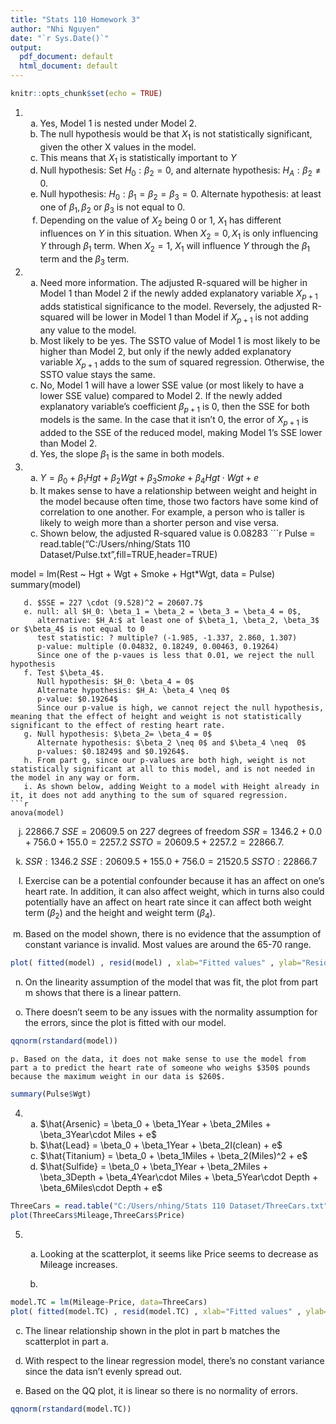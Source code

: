 ---
title: "Stats 110 Homework 3"
author: "Nhi Nguyen"
date: "`r Sys.Date()`"
output: 
  pdf_document: default
  html_document: default
---

```{r setup, include=FALSE}
knitr::opts_chunk$set(echo = TRUE)
```
1. a. Yes, Model 1 is nested under Model 2.
   b. The null hypothesis would be that $X_1$ is not statistically significant, given the other X values in the model.
   c. This means that $X_1$ is statistically important to $Y$ 
   d. Null hypothesis: Set $H_0: \beta_2 = 0$, and alternate hypothesis: $H_A: \beta_2 \neq 0$.
   e. Null hypothesis: $H_0: \beta_1 = \beta_2 = \beta_3 = 0$. 
      Alternate hypothesis: at least one of $\beta_1, \beta_2$ or $\beta_3$ is not equal to 0.
   f. Depending on the value of $X_2$ being 0 or 1, $X_1$ has different influences on $Y$ in this situation. When $X_2 = 0, X_1$ is only influencing $Y$ through $\beta_1$ term. When $X_2 = 1,$ $X_1$ will influence $Y$ through the $\beta_1$ term and the $\beta_3$ term. 
  
2. a. Need more information. The adjusted R-squared will be higher in Model 1 than Model 2 if the newly added explanatory variable $X_{p+1}$ adds statistical significance to the model. Reversely, the adjusted R-squared will be lower in Model 1 than Model if $X_{p+1}$ is not adding any value to the model.
   b. Most likely to be yes. The SSTO value of Model 1 is most likely to be higher than Model 2, but only if the newly added explanatory variable $X_{p+1}$ adds to the sum of squared regression. Otherwise, the SSTO value stays the same.
   c. No, Model 1 will have a lower SSE value (or most likely to have a lower SSE value) compared to Model 2. If the newly added explanatory variable's coefficient $\beta_{p+1}$ is 0, then the SSE for both models is the same. In the case that it isn't 0, the error of $X_{p+1}$ is added to the SSE of the reduced model, making Model 1's SSE lower than Model 2.
   d. Yes, the slope $\beta_1$ is the same in both models.
  
3. a. $Y = \beta_0 + \beta_1 Hgt + \beta_2 Wgt + \beta_3 Smoke + \beta_4Hgt \cdot Wgt + e$
   b. It makes sense to have a relationship between weight and height in the model because often time, those two factors have some kind of correlation to one another. For example, a person who is taller is likely to weigh more than a shorter person and vise versa. 
   c. Shown below, the adjusted R-squared value is 0.08283
```{r}
Pulse = read.table("C:/Users/nhing/Stats 110 Dataset/Pulse.txt",fill=TRUE,header=TRUE)

model = lm(Rest ~ Hgt + Wgt + Smoke + Hgt*Wgt, data = Pulse)
summary(model)
```
   d. $SSE = 227 \cdot (9.528)^2 = 20607.7$
   e. null: all $H_0: \beta_1 = \beta_2 = \beta_3 = \beta_4 = 0$, 
      alternative: $H_A:$ at least one of $\beta_1, \beta_2, \beta_3$ or $\beta_4$ is not equal to 0
      test statistic: ? multiple? (-1.985, -1.337, 2.860, 1.307)
      p-value: multiple (0.04832, 0.18249, 0.00463, 0.19264)
      Since one of the p-vaues is less that 0.01, we reject the null hypothesis
   f. Test $\beta_4$. 
      Null hypothesis: $H_0: \beta_4 = 0$
      Alternate hypothesis: $H_A: \beta_4 \neq 0$
      p-value: $0.19264$
      Since our p-value is high, we cannot reject the null hypothesis, meaning that the effect of height and weight is not statistically significant to the effect of resting heart rate.
   g. Null hypothesis: $\beta_2= \beta_4 = 0$
      Alternate hypothesis: $\beta_2 \neq 0$ and $\beta_4 \neq  0$
      p-values: $0.18249$ and $0.19264$.
   h. From part g, since our p-values are both high, weight is not statistically significant at all to this model, and is not needed in the model in any way or form.
   i. As shown below, adding Weight to a model with Height already in it, it does not add anything to the sum of squared regression. 
```{r}
anova(model)
```
   j. $22866.7$
      $SSE = 20609.5$ on $227$ degrees of freedom
      $SSR = 1346.2 + 0.0 + 756.0 + 155.0 = 2257.2$
      $SSTO = 20609.5 + 2257.2 = 22866.7$.
   
   k. $SSR: 1346.2$
      $SSE: 20609.5 + 155.0 + 756.0 = 21520.5$
      $SSTO: 22866.7$
   
   l. Exercise can be a potential confounder because it has an affect on one's heart rate. In addition, it can also affect weight, which in turns also could potentially have an affect on heart rate since it can affect both weight term ($\beta_2$) and the height and weight term ($\beta_4$).
   
   m. Based on the model shown, there is no evidence that the assumption of constant variance is invalid. Most values are around the 65-70 range.
```{r}
plot( fitted(model) , resid(model) , xlab="Fitted values" , ylab="Residuals" , main="Residuals vs Fitted")
```
   n. On the linearity assumption of the model that was fit, the plot from part m shows that there is a linear pattern.
   
   o. There doesn't seem to be any issues with the normality assumption for the errors, since the plot is fitted with our model.
```{r}
qqnorm(rstandard(model))
```
    p. Based on the data, it does not make sense to use the model from part a to predict the heart rate of someone who weighs $350$ pounds because the maximum weight in our data is $260$.
```{r}
summary(Pulse$Wgt)
```

4. a. $\hat{Arsenic} = \beta_0 + \beta_1Year + \beta_2Miles + \beta_3Year\cdot Miles + e$
   b. $\hat{Lead} = \beta_0 + \beta_1Year + \beta_2I(clean) + e$
   c. $\hat{Titanium} = \beta_0 + \beta_1Miles + \beta_2(Miles)^2 + e$
   d. $\hat{Sulfide} = \beta_0 + \beta_1Year + \beta_2Miles + \beta_3Depth + \beta_4Year\cdot Miles + \beta_5Year\cdot Depth + \beta_6Miles\cdot Depth + e$
     
```{r}
ThreeCars = read.table("C:/Users/nhing/Stats 110 Dataset/ThreeCars.txt", fill=TRUE, header=TRUE)
plot(ThreeCars$Mileage,ThreeCars$Price)
```
5. a. Looking at the scatterplot, it seems like Price seems to decrease as Mileage increases.
   
   b. 
   
```{r}
model.TC = lm(Mileage~Price, data=ThreeCars)
plot( fitted(model.TC) , resid(model.TC) , xlab="Fitted values" , ylab="Residuals" , main="Residuals vs Fitted")
```
   c. The linear relationship shown in the plot in part b matches the scatterplot in part a. 
   
   d. With respect to the linear regression model, there's no constant variance since the data isn't evenly spread out.
   
   e. Based on the QQ plot, it is linear so there is no normality of errors.
   
```{r}
qqnorm(rstandard(model.TC))
```

